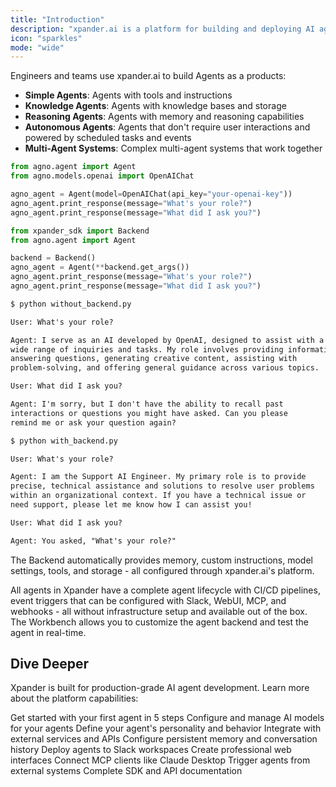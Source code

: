 ```yaml
---
title: "Introduction"
description: "xpander.ai is a platform for building and deploying AI agents with invisible infrastructure. Developers focus purely on business logic with 100% access to the agent code and the agent framework while xpander handles all the operational complexity - MCP Tools, workbench development, automated CI/CD, human interfaces, storage, and testing environments."
icon: "sparkles"
mode: "wide"
---
```


Engineers and teams use xpander.ai to build Agents as a products:

- **Simple Agents**: Agents with tools and instructions
- **Knowledge Agents**: Agents with knowledge bases and storage  
- **Reasoning Agents**: Agents with memory and reasoning capabilities
- **Autonomous Agents**: Agents that don't require user interactions and powered by scheduled tasks and events
- **Multi-Agent Systems**: Complex multi-agent systems that work together

<CodeGroup>

```python agent_without_backend.py
from agno.agent import Agent
from agno.models.openai import OpenAIChat

agno_agent = Agent(model=OpenAIChat(api_key="your-openai-key"))
agno_agent.print_response(message="What's your role?")
agno_agent.print_response(message="What did I ask you?")
```

```python agent_with_backend.py
from xpander_sdk import Backend
from agno.agent import Agent

backend = Backend()
agno_agent = Agent(**backend.get_args())
agno_agent.print_response(message="What's your role?")
agno_agent.print_response(message="What did I ask you?")
```

</CodeGroup>


<CodeGroup>

```txt agent_without_backend.py
$ python without_backend.py

User: What's your role?

Agent: I serve as an AI developed by OpenAI, designed to assist with a 
wide range of inquiries and tasks. My role involves providing information, 
answering questions, generating creative content, assisting with 
problem-solving, and offering general guidance across various topics.

User: What did I ask you?

Agent: I'm sorry, but I don't have the ability to recall past 
interactions or questions you might have asked. Can you please 
remind me or ask your question again?
```

```txt agent_with_backend.py
$ python with_backend.py

User: What's your role?

Agent: I am the Support AI Engineer. My primary role is to provide 
precise, technical assistance and solutions to resolve user problems 
within an organizational context. If you have a technical issue or 
need support, please let me know how I can assist you!

User: What did I ask you?

Agent: You asked, "What's your role?"
```

</CodeGroup>

The Backend automatically provides memory, custom instructions, model settings, tools, and storage - all configured through xpander.ai's platform.

All agents in Xpander have a complete agent lifecycle with CI/CD pipelines, event triggers that can be configured with Slack, WebUI, MCP, and webhooks - all without infrastructure setup and available out of the box. The Workbench allows you to customize the agent backend and test the agent in real-time.



## Dive Deeper

Xpander is built for production-grade AI agent development. Learn more about the platform capabilities:

<CardGroup cols={3}>
  <Card title="Quick Start" icon="rocket" href="/user-guide/quick-start">
    Get started with your first agent in 5 steps
  </Card>
  <Card title="AI Model Configuration" icon="brain" href="/user-guide/backend-configuration/ai-model">
    Configure and manage AI models for your agents
  </Card>
  <Card title="System Prompts" icon="message" href="/user-guide/backend-configuration/system-prompt">
    Define your agent's personality and behavior
  </Card>
  <Card title="Tools & Connectors" icon="plug" href="/user-guide/backend-configuration/connectors">
    Integrate with external services and APIs
  </Card>
  <Card title="Agent Memory" icon="brain-circuit" href="/user-guide/backend-configuration/agent-memory">
    Configure persistent memory and conversation history
  </Card>
  <Card title="Slack Integration" icon="slack" href="/user-guide/task-sources/slack">
    Deploy agents to Slack workspaces
  </Card>
  <Card title="Web Interface" icon="globe" href="/user-guide/task-sources/web-ui">
    Create professional web interfaces
  </Card>
  <Card title="MCP Integration" icon="bridge" href="/user-guide/task-sources/mcp">
    Connect MCP clients like Claude Desktop
  </Card>
  <Card title="Webhooks" icon="webhook" href="/user-guide/task-sources/webhooks">
    Trigger agents from external systems
  </Card>
  <Card title="API Reference" icon="code" href="/API reference">
    Complete SDK and API documentation
  </Card>
</CardGroup>